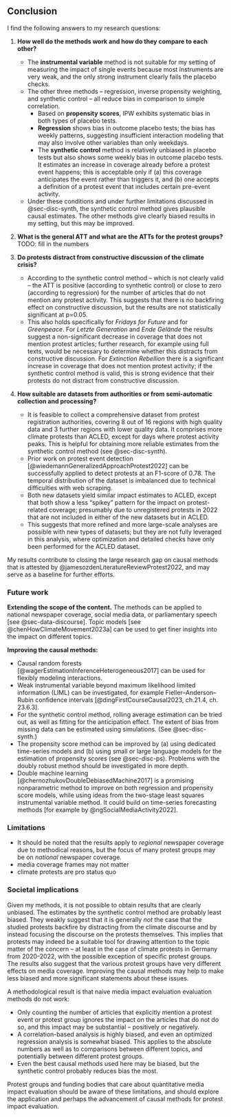 <!--

Conclusions answer the research questions and are sharply defined.

Arguing on societal implications and recommendations (if applicable):
Managerial/societal recommendations are well-derived from findings, original and actionable.

 -->


## Conclusion

I find the following answers to my research questions:

1. __How well do the methods work and how do they compare to each other?__
   - The __instrumental variable__ method is not suitable for my setting of measuring the impact of single events because most instruments are very weak, and the only strong instrument clearly fails the placebo checks.
   - The other three methods -- regression, inverse propensity weighting, and synthetic control -- all reduce bias in comparison to simple correlation.
     - Based on __propensity scores__, IPW exhibits systematic bias in both types of placebo tests.
     - __Regression__ shows bias in outcome placebo tests; the bias has weekly patterns, suggesting insufficient interaction modeling that may also involve other variables than only weekdays.
     - The __synthetic control__ method is relatively unbiased in placebo tests but also shows some weekly bias in outcome placebo tests. It estimates an increase in coverage already before a protest event happens; this is acceptable only if (a) this coverage anticipates the event rather than triggers it, and (b) one accepts a definition of a protest event that includes certain pre-event activity.
   - Under these conditions and under further limitations discussed in @sec-disc-synth, the synthetic control method gives plausible causal estimates. The other methods give clearly biased results in my setting, but this may be improved.

2. __What is the general ATT and what are the ATTs for the protest groups?__ TODO: fill in the numbers
<!-- According to the synthetic control method -- which is not clearly valid -- the ATT on cumulative regional newspaper converage in the first week after the protests is 7.XX±X.XX. The ATTs for the individual groups are ... (not significant?) TODO -->

1. __Do protests distract from constructive discussion of the climate crisis?__
   - According to the synthetic control method -- which is not clearly valid -- the ATT is positive (according to synthetic control) or close to zero (according to regression) for the number of articles that do not mention any protest activity. This suggests that there is no backfiring effect on constructive discussion, but the results are not statistically significant at p=0.05.
   - This also holds specifically for _Fridays for Future_ and for _Greenpeace_. For _Letzte Generation_ and _Ende Gelände_ the results suggest a non-significant decrease in coverage that does not mention protest articles; further research, for example using full texts, would be necessary to determine whether this distracts from constructive discussion. For _Extinction Rebellion_ there is a significant increase in coverage that does not mention protest activity; if the synthetic control method is valid, this is strong evidence that their protests do not distract from constructive discussion.

2. __How suitable are datasets from authorities or from semi-automatic collection and processing?__
   - It is feasible to collect a comprehensive dataset from protest registration authorities, covering 8 out of 16 regions with high quality data and 3 further regions with lower quality data. It comprises more climate protests than ACLED, except for days where protest activity peaks. This is helpful for obtaining more reliable estimates from the synthetic control method (see @sec-disc-synth).
   - Prior work on protest event detection [@wiedemannGeneralizedApproachProtest2022] can be successfully applied to detect protests at an F1-score of 0.78. The temporal distribution of the dataset is imbalanced due to technical difficulties with web scraping.
   - Both new datasets yield similar impact estimates to ACLED, except that both show a less "spikey" pattern for the impact on protest-related coverage; presumably due to unregistered protests in 2022 that are not included in either of the new datasets but in ACLED.
   - This suggests that more refined and more large-scale analyses are possible with new types of datasets; but they are not fully leveraged in this analysis, where optimization and detailed checks have only been performed for the ACLED dataset.

My results contribute to closing the large research gap on causal methods that is attested by @jamesozdenLiteratureReviewProtest2022, and may serve as a baseline for further efforts.

### Future work

__Extending the scope of the content.__ The methods can be applied to national newspaper coverage, social media data, or parliamentary speech [see @sec-data-discourse]. Topic models [see @chenHowClimateMovement2023a] can be used to get finer insights into the impact on different topics.

__Improving the causal methods:__

- Causal random forests [@wagerEstimationInferenceHeterogeneous2017] can be used for flexibly modeling interactions.
- Weak instrumental variable beyond maximum likelihood limited information (LIML) can be investigated, for example Fieller–Anderson–Rubin confidence intervals [@dingFirstCourseCausal2023, ch.21.4, ch. 23.6.3].
- For the synthetic control method, rolling average estimation can be tried out, as well as fitting for the anticipation effect. The extent of bias from missing data can be estimated using simulations. (See @sec-disc-synth.)
- The propensity score method can be improved by (a) using dedicated time-series models and (b) using small or large language models for the estimation of propensity scores (see @sec-disc-ps). Problems with the doubly robust method should be investigated in more depth.
- Double machine learning [@chernozhukovDoubleDebiasedMachine2017] is a promising nonparametric method to improve on both regression and propensity score models, while using ideas from the two-stage least squares instrumental variable method. It could build on time-series forecasting methods [for example by @ngSocialMediaActivity2022].

### Limitations

- It should be noted that the results apply to _regional_ newspaper coverage due to methodical reasons, but the focus of many protest groups may be on _national_ newspaper coverage.
- media coverage frames may not matter
- climate protests are pro status quo

### Societal implications

Given my methods, it is not possible to obtain results that are clearly unbiased. The estimates by the synthetic control method are probably least biased. They weakly suggest that it is generally _not_ the case that the studied protests backfire by distracting from the climate discourse and by instead focusing the discourse on the protests themselves. This implies that protests may indeed be a suitable tool for drawing attention to the topic matter of the concern -- at least in the case of climate protests in Germany from 2020-2022, with the possible exception of specific protest groups. The results also suggest that the various protest groups have very different effects on media coverage. Improving the causal methods may help to make less biased and more significant statements about these issues.

A methodological result is that naive media impact evaluation evaluation methods do not work:

- Only counting the number of articles that explicitly mention a protest event or protest group ignores the impact on the articles that do not do so, and this impact may be substantial -- positively or negatively.
- A correlation-based analysis is highly biased, and even an optimized regression analysis is somewhat biased. This applies to the absolute numbers as well as to comparisons between different topics, and potentially between different protest groups.
- Even the best causal methods used here may be biased, but the synthetic control probably reduces bias the most.

Protest groups and funding bodies that care about quantitative media impact evaluation should be aware of these limitations, and should explore the application and perhaps the advancement of causal methods for protest impact evaluation.
